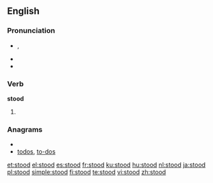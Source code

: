 ==English==

{{rank|poor|present|water|260|stood|large|within|room}}

===Pronunciation===
* {{IPA|/ˈstʊd/}}, {{SAMPA|/"stUd/}}
* {{audio|en-us-stood.ogg|Audio (US)}}
* {{rhymes|ʊd}}

===Verb===
'''stood'''

# {{past of|[[stand]]}}

===Anagrams===
* {{alphagram|doost}}
* [[todos#English|todos]], [[to-dos#English|to-dos]]

[[et:stood]]
[[el:stood]]
[[es:stood]]
[[fr:stood]]
[[ku:stood]]
[[hu:stood]]
[[nl:stood]]
[[ja:stood]]
[[pl:stood]]
[[simple:stood]]
[[fi:stood]]
[[te:stood]]
[[vi:stood]]
[[zh:stood]]